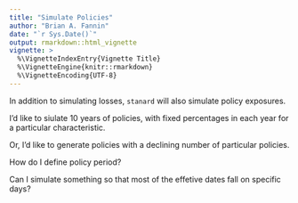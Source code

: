 ```yaml
---
title: "Simulate Policies"
author: "Brian A. Fannin"
date: "`r Sys.Date()`"
output: rmarkdown::html_vignette
vignette: >
  %\VignetteIndexEntry{Vignette Title}
  %\VignetteEngine{knitr::rmarkdown}
  %\VignetteEncoding{UTF-8}
---
```


In addition to simulating losses, `stanard` will also simulate policy exposures. 

I'd like to siulate 10 years of policies, with fixed percentages in each year for a particular characteristic.

Or, I'd like to generate policies with a declining number of particular policies.

How do I define policy period?

Can I simulate something so that most of the effetive dates fall on specific days?

